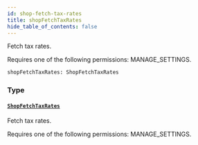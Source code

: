 ```yaml
---
id: shop-fetch-tax-rates
title: shopFetchTaxRates
hide_table_of_contents: false
---
```


Fetch tax rates.

Requires one of the following permissions: MANAGE_SETTINGS.

```graphql
shopFetchTaxRates: ShopFetchTaxRates
```

### Type

#### [`ShopFetchTaxRates`](../../../developer/api-reference/objects/shop-fetch-tax-rates)

Fetch tax rates.

Requires one of the following permissions: MANAGE_SETTINGS.
